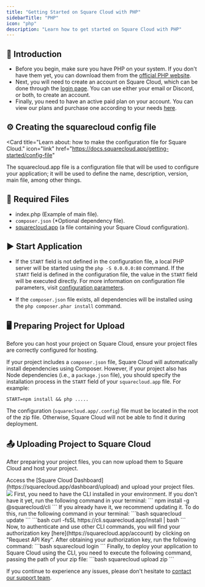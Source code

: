 ```yaml
---
title: "Getting Started on Square Cloud with PHP"
sidebarTitle: "PHP"
icon: "php"
description: "Learn how to get started on Square Cloud with PHP"
---
```


## 🚀 Introduction

- Before you begin, make sure you have PHP on your system. If you don't have them yet, you can download them from the [official PHP website](https://www.php.net/).
- Next, you will need to create an account on Square Cloud, which can be done through the [login page](https://squarecloud.app/login). You can use either your email or Discord, or both, to create an account.
- Finally, you need to have an active paid plan on your account. You can view our plans and purchase one according to your needs [here](https://squarecloud.app/plans).

## ⚙️ Creating the squarecloud config file

<Card
  title="Learn about: how to make the configuration file for Square Cloud."
  icon="link"
  href="https://docs.squarecloud.app/getting-started/config-file"
>
  The squarecloud.app file is a configuration file that will be used to
  configure your application; it will be used to define the name, description,
  version, main file, among other things.
</Card>

## 📄 Required Files
- index.php (Example of main file).
- `composer.json` (*Optional dependency file).
- [squarecloud.app](/getting-started/config-file) (a file containing your Square Cloud configuration).

## ▶️ Start Application

- If the `START` field is not defined in the configuration file, a local PHP server will be started using the `php -S 0.0.0.0:80` command. If the `START` field is defined in the configuration file, the value in the `START` field will be executed directly. For more information on configuration file parameters, visit [configuration parameters](https://docs.squarecloud.app/getting-started/config-file#configuration-parameters).

- If the `composer.json` file exists, all dependencies will be installed using the `php composer.phar install` command.

## 🖥️ Preparing Project for Upload

Before you can host your project on Square Cloud, ensure your project files are correctly configured for hosting.

If your project includes a `composer.json` file, Square Cloud will automatically install dependencies using Composer. However, if your project also has Node dependencies (i.e., a `package.json` file), you should specify the installation process in the `START` field of your `squarecloud.app` file. For example:

```plaintext
START=npm install && php .....
```
<Warning>The configuration (`squarecloud.app/.config`) file must be located in the root of the zip file. Otherwise, Square Cloud will not be able to find it during deployment.</Warning>

## 📤 Uploading Project to Square Cloud

After preparing your project files, you can now upload them to Square Cloud and host your project.

<Tabs>
  <Tab title="Dashboard Upload">
    Access the [Square Cloud
    Dashboard](https://squarecloud.app/dashboard/upload) and upload your project
    files.
    <Frame>
      <img src="/images/uploading.gif" style={{ borderRadius: "0.2rem" }} />
    </Frame>
  </Tab>
  <Tab title="CLI Upload">
    <Steps>
      <Step title="First Step">
        First, you need to have the CLI installed in your environment. If you
        don't have it yet, run the following command in your terminal:
        ```
        npm install -g @squarecloud/cli
        ```
        If you already have it, we recommend updating it. To do this, run the following command in your terminal:
        <Tabs>
          <Tab title="Windows">
            ```bash
            squarecloud update
            ```
          </Tab>
          <Tab title="Linux, macOS, and WSL">
            ```bash
            curl -fsSL https://cli.squarecloud.app/install | bash
            ```
          </Tab>
        </Tabs>
      </Step>
      <Step title="Second Step">
        Now, to authenticate and use other CLI commands, you will find your
        authorization key [here](https://squarecloud.app/account) by clicking on
        "Request API Key". After obtaining your authorization key, run the
        following command: 
        ```bash 
        squarecloud login
        ```
      </Step>
      <Step title="Third Step">
        Finally, to deploy your application to Square Cloud using the CLI, you
        need to execute the following command, passing the path of your zip
        file: 
        ```bash 
        squarecloud upload zip
        ```
      </Step>
    </Steps>
  </Tab>
</Tabs>

If you continue to experience any issues, please don't hesitate to [contact our support team](/company/support).
